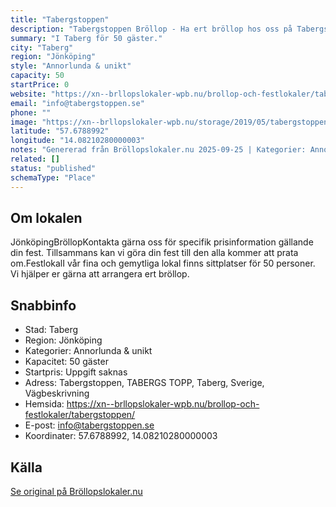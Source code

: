 ```yaml
---
title: "Tabergstoppen"
description: "Tabergstoppen Bröllop - Ha ert bröllop hos oss på Tabergstoppen. Se vår fina Bröllopslokal. Skicka gärna en förfrågan så hjälper vi Er!"
summary: "I Taberg för 50 gäster."
city: "Taberg"
region: "Jönköping"
style: "Annorlunda & unikt"
capacity: 50
startPrice: 0
website: "https://xn--brllopslokaler-wpb.nu/brollop-och-festlokaler/tabergstoppen/"
email: "info@tabergstoppen.se"
phone: ""
image: "https://xn--brllopslokaler-wpb.nu/storage/2019/05/tabergstoppen-brollop-festlokal-i-jonkoping-2-visningsbild.webp"
latitude: "57.6788992"
longitude: "14.08210280000003"
notes: "Genererad från Bröllopslokaler.nu 2025-09-25 | Kategorier: Annorlunda & unikt"
related: []
status: "published"
schemaType: "Place"
---
```


## Om lokalen

JönköpingBröllopKontakta gärna oss för specifik prisinformation gällande din fest. Tillsammans kan vi göra din fest till den alla kommer att prata om.FestlokalI vår fina och gemytliga lokal finns sittplatser för 50 personer. Vi hjälper er gärna att arrangera ert bröllop.

## Snabbinfo

- Stad: Taberg
- Region: Jönköping
- Kategorier: Annorlunda & unikt
- Kapacitet: 50 gäster
- Startpris: Uppgift saknas
- Adress: Tabergstoppen, TABERGS TOPP, Taberg, Sverige, Vägbeskrivning
- Hemsida: https://xn--brllopslokaler-wpb.nu/brollop-och-festlokaler/tabergstoppen/
- E-post: info@tabergstoppen.se
- Koordinater: 57.6788992, 14.08210280000003

## Källa

[Se original på Bröllopslokaler.nu](https://xn--brllopslokaler-wpb.nu/brollop-och-festlokaler/tabergstoppen/)
